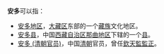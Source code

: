 '''安多'''可以指：
* [[安多地区|安多地区]]，[[大藏区|大藏区]]东部的一个[[藏族|藏族]]文化地区。
* [[安多县|安多县]]，中国[[西藏自治区|西藏自治区]][[那曲地区|那曲地区]]下辖的一个[[县|县]]。
* [[安多_(清朝官员)|安多 (清朝官员)]]，中国[[清朝|清朝]]官员，曾任[[欽天監|欽天監]][[钦天监监正|監正]]。
{{disambig|Cat=二字中國相關消歧義}}